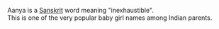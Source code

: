 Aanya is a [[Sanskrit]] word meaning "inexhaustible". <br />This is one of the very popular baby girl names among Indian parents.